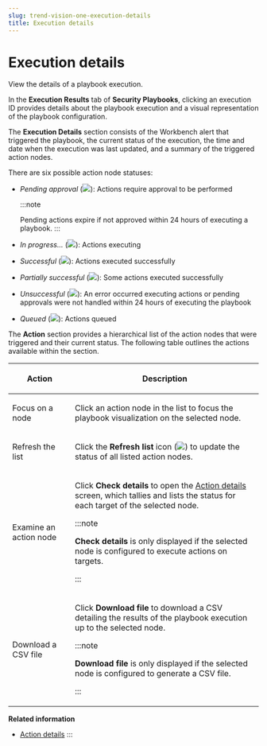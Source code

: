 ```yaml
---
slug: trend-vision-one-execution-details
title: Execution details
---
```

# Execution details

View the details of a playbook execution.

In the **Execution Results** tab of **Security Playbooks**, clicking an execution ID provides details about the playbook execution and a visual representation of the playbook configuration.

The **Execution Details** section consists of the Workbench alert that triggered the playbook, the current status of the execution, the time and date when the execution was last updated, and a summary of the triggered action nodes.

There are six possible action node statuses:

- *Pending approval* (![](/images/pending_approval=7ad48a47-cb38-4fff-9dee-cceb77d9c5c1.webp)): Actions require approval to be performed

  :::note

  Pending actions expire if not approved within 24 hours of executing a playbook.
  :::

- *In progress...* (![](/images/in_progress=51020eba-8ed4-4fca-9bdd-73158770bb4d.webp)): Actions executing

- *Successful* (![](/images/successful=9cb8192f-f627-4fa2-b6dc-f77c09ac5d18.webp)): Actions executed successfully

- *Partially successful* (![](/images/partially_successful=20230317094545.webp)): Some actions executed successfully

- *Unsuccessful* (![](/images/unsuccessful=78851f4e-24ea-4fde-bbe4-370e3d55f811.webp)): An error occurred executing actions or pending approvals were not handled within 24 hours of executing the playbook

- *Queued* (![](/images/queued=3df61664-4178-4a69-91d6-3d269379ee0c.webp)): Actions queued

The **Action** section provides a hierarchical list of the action nodes that were triggered and their current status. The following table outlines the actions available within the section.

<table>
<colgroup>
<col style="width: 25%" />
<col style="width: 75%" />
</colgroup>
<thead>
<tr>
<th><p>Action</p></th>
<th><p>Description</p></th>
</tr>
</thead>
<tbody>
<tr>
<td><p>Focus on a node</p></td>
<td><p>Click an action node in the list to focus the playbook visualization on the selected node.</p></td>
</tr>
<tr>
<td><p>Refresh the list</p></td>
<td><p>Click the <strong>Refresh list</strong> icon (<img src="./images/refresh_list=D76B2D4B-215D-4020-8E9E-1350944BD0D5.webp" />) to update the status of all listed action nodes.</p></td>
</tr>
<tr>
<td><p>Examine an action node</p></td>
<td><p>Click <strong>Check details</strong> to open the <a href="trend-vision-one-action-details">Action details</a> screen, which tallies and lists the status for each target of the selected node.</p>


:::note

<p><strong>Check details</strong> is only displayed if the selected node is configured to execute actions on targets.</p>


:::

</td>
</tr>
<tr>
<td><p>Download a CSV file</p></td>
<td><p>Click <strong>Download file</strong> to download a CSV detailing the results of the playbook execution up to the selected node.</p>


:::note

<p><strong>Download file</strong> is only displayed if the selected node is configured to generate a CSV file.</p>


:::

</td>
</tr>
</tbody>
</table>

**Related information**

- [Action details](action-details.md "View the details of an action node in a playbook execution and approve or reject actions.")
:::
